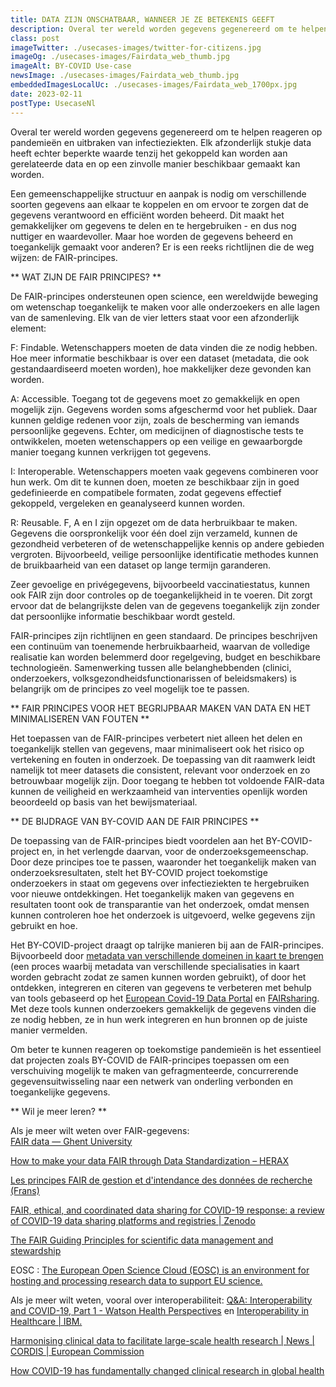 ```yaml
---
title: DATA ZIJN ONSCHATBAAR, WANNEER JE ZE BETEKENIS GEEFT
description: Overal ter wereld worden gegevens gegenereerd om te helpen reageren op pandemieën en uitbraken van infectieziekten. 
class: post
imageTwitter: ./usecases-images/twitter-for-citizens.jpg
imageOg: ./usecases-images/Fairdata_web_thumb.jpg
imageAlt: BY-COVID Use-case
newsImage: ./usecases-images/Fairdata_web_thumb.jpg
embeddedImagesLocalUc: ./usecases-images/Fairdata_web_1700px.jpg
date: 2023-02-11
postType: UsecaseNl
---
```


Overal ter wereld worden gegevens gegenereerd om te helpen reageren op pandemieën en uitbraken van infectieziekten. Elk afzonderlijk stukje data heeft echter beperkte waarde tenzij het gekoppeld kan worden aan gerelateerde data en op een zinvolle manier beschikbaar gemaakt kan worden.

Een gemeenschappelijke structuur en aanpak is nodig om verschillende soorten gegevens aan elkaar te koppelen en om ervoor te zorgen dat de gegevens verantwoord en efficiënt worden beheerd. Dit maakt het gemakkelijker om gegevens te delen en te hergebruiken - en dus nog nuttiger en waardevoller. Maar hoe worden de gegevens beheerd en toegankelijk gemaakt voor anderen? Er is een reeks richtlijnen die de weg wijzen: de FAIR-principes.

** WAT ZIJN DE FAIR PRINCIPES?  **

De FAIR-principes ondersteunen open science, een wereldwijde beweging om wetenschap toegankelijk te maken voor alle onderzoekers en alle lagen van de samenleving. Elk van de vier letters staat voor een afzonderlijk element:

F: Findable. Wetenschappers moeten de data vinden die ze nodig hebben. Hoe meer informatie beschikbaar is over een dataset (metadata, die ook gestandaardiseerd moeten worden), hoe makkelijker deze gevonden kan worden.

A: Accessible. Toegang tot de gegevens moet zo gemakkelijk en open mogelijk zijn. Gegevens worden soms afgeschermd voor het publiek. Daar kunnen geldige redenen voor zijn, zoals de bescherming van iemands persoonlijke gegevens. Echter, om medicijnen of diagnostische tests te ontwikkelen, moeten wetenschappers op een veilige en gewaarborgde manier toegang kunnen verkrijgen tot gegevens.

I: Interoperable. Wetenschappers moeten vaak gegevens combineren voor hun werk. Om dit te kunnen doen, moeten ze beschikbaar zijn in goed gedefinieerde en compatibele formaten, zodat gegevens effectief gekoppeld, vergeleken en geanalyseerd kunnen worden.

R: Reusable. F, A en I zijn opgezet om de data herbruikbaar te maken. Gegevens die oorspronkelijk voor één doel zijn verzameld, kunnen de gezondheid verbeteren of de wetenschappelijke kennis op andere gebieden vergroten. Bijvoorbeeld, veilige persoonlijke identificatie methodes kunnen de bruikbaarheid van een dataset op lange termijn garanderen.

Zeer gevoelige en privégegevens, bijvoorbeeld vaccinatiestatus, kunnen ook FAIR zijn door controles op de toegankelijkheid in te voeren. Dit zorgt ervoor dat de belangrijkste delen van de gegevens toegankelijk zijn zonder dat persoonlijke informatie beschikbaar wordt gesteld.

FAIR-principes zijn richtlijnen en geen standaard. De principes beschrijven een continuüm van toenemende herbruikbaarheid, waarvan de volledige realisatie kan worden belemmerd door regelgeving, budget en beschikbare technologieën. Samenwerking tussen alle belanghebbenden (clinici, onderzoekers, volksgezondheidsfunctionarissen of beleidsmakers) is belangrijk om de principes zo veel mogelijk toe te passen.


** FAIR PRINCIPES VOOR HET BEGRIJPBAAR MAKEN VAN DATA EN HET MINIMALISEREN VAN FOUTEN **

Het toepassen van de FAIR-principes verbetert niet alleen het delen en toegankelijk stellen van gegevens, maar minimaliseert ook het risico op vertekening en fouten in onderzoek. De toepassing van dit raamwerk leidt namelijk tot meer datasets die consistent, relevant voor onderzoek en zo betrouwbaar mogelijk zijn. Door toegang te hebben tot voldoende FAIR-data kunnen de veiligheid en werkzaamheid van interventies openlijk worden beoordeeld op basis van het bewijsmateriaal.

** DE BIJDRAGE VAN BY-COVID AAN DE FAIR PRINCIPES **

De toepassing van de FAIR-principes biedt voordelen aan het BY-COVID-project en, in het verlengde daarvan, voor de onderzoeksgemeenschap. Door deze principes toe te passen, waaronder het toegankelijk maken van onderzoeksresultaten, stelt het BY-COVID project toekomstige onderzoekers in staat om gegevens over infectieziekten te hergebruiken voor nieuwe ontdekkingen. Het toegankelijk maken van gegevens en resultaten toont ook de transparantie van het onderzoek, omdat mensen kunnen controleren hoe het onderzoek is uitgevoerd, welke gegevens zijn gebruikt en hoe.

Het BY-COVID-project draagt op talrijke manieren bij aan de FAIR-principes. Bijvoorbeeld door [metadata van verschillende domeinen in kaart te brengen](https://docs.google.com/document/d/1gaIr0vf_DWriQLseD-M5zrIH1m4jyP8LeD8nVL0NEsI/edit) (een proces waarbij metadata van verschillende specialisaties in kaart worden gebracht zodat ze samen kunnen worden gebruikt), of door het ontdekken, integreren en citeren van gegevens te verbeteren met behulp van tools gebaseerd op het [European Covid-19 Data Portal](https://www.covid19dataportal.org/) en [FAIRsharing](https://fairsharing.org/). Met deze tools kunnen onderzoekers gemakkelijk de gegevens vinden die ze nodig hebben, ze in hun werk integreren en hun bronnen op de juiste manier vermelden.

Om beter te kunnen reageren op toekomstige pandemieën is het essentieel dat projecten zoals BY-COVID de FAIR-principes toepassen om een verschuiving mogelijk te maken van gefragmenteerde, concurrerende gegevensuitwisseling naar een netwerk van onderling verbonden en toegankelijke gegevens.


** Wil je meer leren? **

Als je meer wilt weten over FAIR-gegevens: <br />
[FAIR data — Ghent University](https://www.ugent.be/en/research/datamanagement/after-research/fair-data.htm#:~:text=The%20FAIR%20Data%20Principles%20were,can%20be%20reused%20by%20others)

[How to make your data FAIR through Data Standardization – HERAX](https://herax.com/how-to-make-your-data-fair-through-data-standardization/)

[Les principes FAIR de gestion et d'intendance des données de recherche (Frans)](https://www.youtube.com/watch?v=70EOF4xvhXE&t=633s)

[FAIR, ethical, and coordinated data sharing for COVID-19 response: a review of COVID-19 data sharing platforms and registries | Zenodo](https://zenodo.org/record/5642635#.Y3zpFHbMJPY)

[The FAIR Guiding Principles for scientific data management and stewardship](https://www.nature.com/articles/sdata201618)

EOSC : [The European Open Science Cloud (EOSC) is an environment for hosting and processing research data to support EU science.](https://eosc-portal.eu/about/eosc)

Als je meer wilt weten, vooral over interoperabiliteit: [Q&A: Interoperability and COVID-19, Part 1 - Watson Health Perspectives](https://www.ibm.com/blogs/watson-health/interoperability-and-covid-19-part-1/) en [Interoperability in Healthcare | IBM.](https://www.ibm.com/topics/interoperability-in-healthcare#:~:text=Interoperability%20in%20healthcare%20refers%20to,outcomes%20for%20individuals%20and%20populations)

[Harmonising clinical data to facilitate large-scale health research | News | CORDIS | European Commission](https://cordis.europa.eu/article/id/415598-harmonising-clinical-data-to-facilitate-large-scale-health-research)

[How COVID-19 has fundamentally changed clinical research in global health](https://www.thelancet.com/journals/langlo/article/PIIS2214-109X(20)30542-8/fulltext#seccestitle70)
